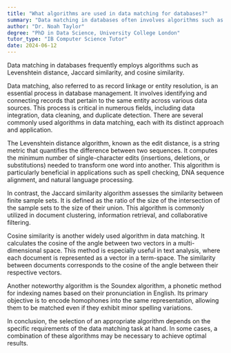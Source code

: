 ```yaml
---
title: "What algorithms are used in data matching for databases?"
summary: "Data matching in databases often involves algorithms such as Levenshtein distance, Jaccard similarity, and cosine similarity."
author: "Dr. Noah Taylor"
degree: "PhD in Data Science, University College London"
tutor_type: "IB Computer Science Tutor"
date: 2024-06-12
---
```


Data matching in databases frequently employs algorithms such as Levenshtein distance, Jaccard similarity, and cosine similarity.

Data matching, also referred to as record linkage or entity resolution, is an essential process in database management. It involves identifying and connecting records that pertain to the same entity across various data sources. This process is critical in numerous fields, including data integration, data cleaning, and duplicate detection. There are several commonly used algorithms in data matching, each with its distinct approach and application.

The Levenshtein distance algorithm, known as the edit distance, is a string metric that quantifies the difference between two sequences. It computes the minimum number of single-character edits (insertions, deletions, or substitutions) needed to transform one word into another. This algorithm is particularly beneficial in applications such as spell checking, DNA sequence alignment, and natural language processing.

In contrast, the Jaccard similarity algorithm assesses the similarity between finite sample sets. It is defined as the ratio of the size of the intersection of the sample sets to the size of their union. This algorithm is commonly utilized in document clustering, information retrieval, and collaborative filtering.

Cosine similarity is another widely used algorithm in data matching. It calculates the cosine of the angle between two vectors in a multi-dimensional space. This method is especially useful in text analysis, where each document is represented as a vector in a term-space. The similarity between documents corresponds to the cosine of the angle between their respective vectors.

Another noteworthy algorithm is the Soundex algorithm, a phonetic method for indexing names based on their pronunciation in English. Its primary objective is to encode homophones into the same representation, allowing them to be matched even if they exhibit minor spelling variations.

In conclusion, the selection of an appropriate algorithm depends on the specific requirements of the data matching task at hand. In some cases, a combination of these algorithms may be necessary to achieve optimal results.
    